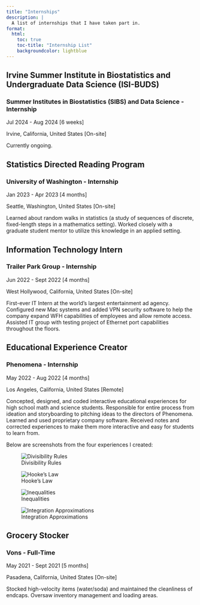 ```yaml
---
title: "Internships"
description: |
  A list of internships that I have taken part in.
format:
  html:
    toc: true
    toc-title: "Internship List"
    backgroundcolor: lightblue
---
```


## Irvine Summer Institute in Biostatistics and Undergraduate Data Science (ISI-BUDS)

### Summer Institutes in Biostatistics (SIBS) and Data Science - Internship

Jul 2024 - Aug 2024 \[6 weeks\]

Irvine, California, United States \[On-site\]

Currently ongoing.

## Statistics Directed Reading Program

### University of Washington - Internship

Jan 2023 - Apr 2023 \[4 months\]

Seattle, Washington, United States \[On-site\]

Learned about random walks in statistics (a study of sequences of discrete, fixed-length steps in a mathematics setting). Worked closely with a graduate student mentor to utilize this knowledge in an applied setting.

## Information Technology Intern

### Trailer Park Group - Internship

Jun 2022 - Sept 2022 \[4 months\]

West Hollywood, California, United States \[On-site\]

First-ever IT Intern at the world's largest entertainment ad agency. Configured new Mac systems and added VPN security software to help the company expand WFH capabilities of employees and allow remote access. Assisted IT group with testing project of Ethernet port capabilities throughout the floors.

## Educational Experience Creator

### Phenomena - Internship

May 2022 - Aug 2022 \[4 months\]

Los Angeles, California, United States \[Remote\]

Concepted, designed, and coded interactive educational experiences for high school math and science students. Responsible for entire process from ideation and storyboarding to pitching ideas to the directors of Phenomena. Learned and used proprietary company software. Received notes and corrected experiences to make them more interactive and easy for students to learn from.

Below are screenshots from the four experiences I created:

![Divisibility Rules](img/Divisibility%20Rule.png)

![Hooke's Law](img/Hooke's%20Law.png)

![Inequalities](img/Inequalities.png)

![Integration Approximations](img/Integration%20Approx.png)

## Grocery Stocker

### Vons - Full-Time

May 2021 - Sept 2021 \[5 months\]

Pasadena, California, United States \[On-site\]

Stocked high-velocity items (water/soda) and maintained the cleanliness of endcaps. Oversaw inventory management and loading areas.

